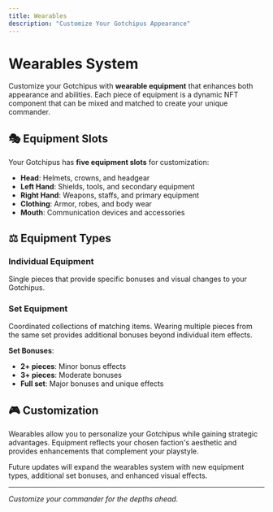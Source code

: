 ```yaml
---
title: Wearables
description: "Customize Your Gotchipus Appearance"
---
```


# Wearables System

Customize your Gotchipus with **wearable equipment** that enhances both appearance and abilities. Each piece of equipment is a dynamic NFT component that can be mixed and matched to create your unique commander.

## 🎭 Equipment Slots

Your Gotchipus has **five equipment slots** for customization:

- **Head**: Helmets, crowns, and headgear
- **Left Hand**: Shields, tools, and secondary equipment  
- **Right Hand**: Weapons, staffs, and primary equipment
- **Clothing**: Armor, robes, and body wear
- **Mouth**: Communication devices and accessories

## ⚖️ Equipment Types

### **Individual Equipment**
Single pieces that provide specific bonuses and visual changes to your Gotchipus.

### **Set Equipment** 
Coordinated collections of matching items. Wearing multiple pieces from the same set provides additional bonuses beyond individual item effects.

**Set Bonuses**:
- **2+ pieces**: Minor bonus effects
- **3+ pieces**: Moderate bonuses  
- **Full set**: Major bonuses and unique effects

## 🎮 Customization

Wearables allow you to personalize your Gotchipus while gaining strategic advantages. Equipment reflects your chosen faction's aesthetic and provides enhancements that complement your playstyle.

Future updates will expand the wearables system with new equipment types, additional set bonuses, and enhanced visual effects.

---

*Customize your commander for the depths ahead.*